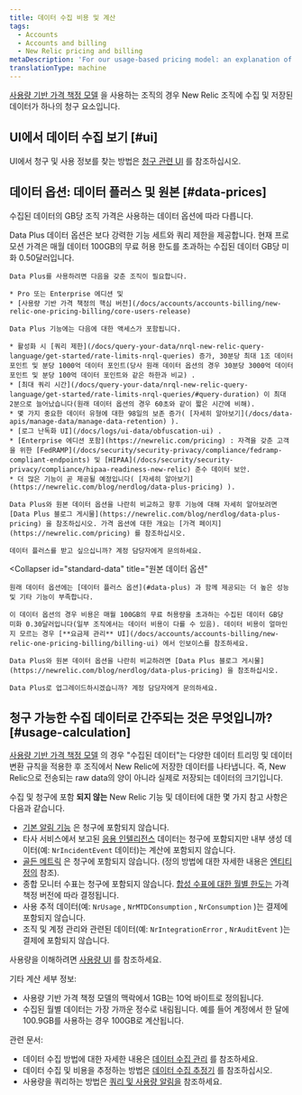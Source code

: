 ```yaml
---
title: 데이터 수집 비용 및 계산
tags:
  - Accounts
  - Accounts and billing
  - New Relic pricing and billing
metaDescription: 'For our usage-based pricing model: an explanation of how data ingest is calculated for billing purposes.'
translationType: machine
---
```


[사용량 기반 가격 책정 모델](/docs/accounts/accounts-billing/new-relic-one-pricing-billing/new-relic-one-pricing-billing) 을 사용하는 조직의 경우 New Relic 조직에 수집 및 저장된 데이터가 하나의 청구 요소입니다.

## UI에서 데이터 수집 보기 [#ui]

UI에서 청구 및 사용 정보를 찾는 방법은 [청구 관련 UI](/docs/accounts/accounts-billing/general-account-settings/introduction-account-settings) 를 참조하십시오.

## 데이터 옵션: 데이터 플러스 및 원본 [#data-prices]

수집된 데이터의 GB당 조직 가격은 사용하는 데이터 옵션에 따라 다릅니다.

<CollapserGroup>
  <Collapser
    id="data-plus"
    title="데이터 플러스"
  >
    Data Plus 데이터 옵션은 보다 강력한 기능 세트와 쿼리 제한을 제공합니다. 현재 프로모션 가격은 매월 데이터 100GB의 무료 허용 한도를 초과하는 수집된 데이터 GB당 미화 0.50달러입니다.

    Data Plus를 사용하려면 다음을 갖춘 조직이 필요합니다.

    * Pro 또는 Enterprise 에디션 및
    * [사용량 기반 가격 책정의 핵심 버전](/docs/accounts/accounts-billing/new-relic-one-pricing-billing/core-users-release)

    Data Plus 기능에는 다음에 대한 액세스가 포함됩니다.

    * 활성화 시 [쿼리 제한](/docs/query-your-data/nrql-new-relic-query-language/get-started/rate-limits-nrql-queries) 증가, 30분당 최대 1조 데이터 포인트 및 분당 1000억 데이터 포인트(당사 원래 데이터 옵션의 경우 30분당 3000억 데이터 포인트 및 분당 100억 데이터 포인트와 같은 하한과 비교) .
    * [최대 쿼리 시간](/docs/query-your-data/nrql-new-relic-query-language/get-started/rate-limits-nrql-queries/#query-duration) 이 최대 2분으로 늘어났습니다(원래 데이터 옵션의 경우 60초와 같이 짧은 시간에 비해).
    * 몇 가지 중요한 데이터 유형에 대한 98일의 보존 증가( [자세히 알아보기](/docs/data-apis/manage-data/manage-data-retention) ).
    * [로그 난독화 UI](/docs/logs/ui-data/obfuscation-ui) .
    * [Enterprise 에디션 포함](https://newrelic.com/pricing) : 자격을 갖춘 고객을 위한 [FedRAMP](/docs/security/security-privacy/compliance/fedramp-compliant-endpoints) 및 [HIPAA](/docs/security/security-privacy/compliance/hipaa-readiness-new-relic) 준수 데이터 보안.
    * 더 많은 기능이 곧 제공될 예정입니다( [자세히 알아보기](https://newrelic.com/blog/nerdlog/data-plus-pricing) ).

    Data Plus와 원본 데이터 옵션을 나란히 비교하고 향후 기능에 대해 자세히 알아보려면 [Data Plus 블로그 게시물](https://newrelic.com/blog/nerdlog/data-plus-pricing) 을 참조하십시오. 가격 옵션에 대한 개요는 [가격 페이지](https://newrelic.com/pricing) 를 참조하십시오.

    데이터 플러스를 받고 싶으십니까? 계정 담당자에게 문의하세요.
  </Collapser>

  <Collapser
    id="standard-data"
    title="원본 데이터 옵션"
  >
    원래 데이터 옵션에는 [데이터 플러스 옵션](#data-plus) 과 함께 제공되는 더 높은 성능 및 기타 기능이 부족합니다.

    이 데이터 옵션의 경우 비용은 매월 100GB의 무료 허용량을 초과하는 수집된 데이터 GB당 미화 0.30달러입니다(일부 조직에서는 데이터 비용이 다를 수 있음). 데이터 비용이 얼마인지 모르는 경우 [**요금제 관리** UI](/docs/accounts/accounts-billing/new-relic-one-pricing-billing/billing-ui) 에서 인보이스를 참조하세요.

    Data Plus와 원본 데이터 옵션을 나란히 비교하려면 [Data Plus 블로그 게시물](https://newrelic.com/blog/nerdlog/data-plus-pricing) 을 참조하십시오.

    Data Plus로 업그레이드하시겠습니까? 계정 담당자에게 문의하세요.
  </Collapser>
</CollapserGroup>

## 청구 가능한 수집 데이터로 간주되는 것은 무엇입니까? [#usage-calculation]

[사용량 기반 가격 책정 모델](/docs/accounts/accounts-billing/new-relic-one-pricing-billing/new-relic-one-pricing-billing) 의 경우 "수집된 데이터"는 다양한 데이터 트리밍 및 데이터 변환 규칙을 적용한 후 조직에서 New Relic에 저장한 데이터를 나타냅니다. 즉, New Relic으로 전송되는 raw data의 양이 아니라 실제로 저장되는 데이터의 크기입니다.

수집 및 청구에 포함 **되지 않는** New Relic 기능 및 데이터에 대한 몇 가지 참고 사항은 다음과 같습니다.

* [기본 알림 기능](/docs/alerts-applied-intelligence/new-relic-alerts/learn-alerts/alerts-concepts-workflow) 은 청구에 포함되지 않습니다.
* 타사 서비스에서 보고된 [응용 인텔리전스](/docs/alerts-applied-intelligence/new-relic-alerts/get-started/introduction-applied-intelligence) 데이터는 청구에 포함되지만 내부 생성 데이터(예: `NrIncidentEvent` 데이터)는 계산에 포함되지 않습니다.
* [골든 메트릭](/docs/apis/nerdgraph/examples/golden-metrics-entities-nerdgraph-api-tutorial) 은 청구에 포함되지 않습니다. (정의 방법에 대한 자세한 내용은 [엔티티 정의](https://github.com/newrelic/entity-definitions) 참조).
* 종합 모니터 수표는 청구에 포함되지 않습니다. [합성 수표에 대한 월별 한도는](/docs/synthetics/synthetic-monitoring/using-monitors/monitor-limits) 가격 책정 버전에 따라 결정됩니다.
* 사용 추적 데이터(예: `NrUsage` , `NrMTDConsumption` , `NrConsumption` )는 결제에 포함되지 않습니다.
* 조직 및 계정 관리와 관련된 데이터(예: `NrIntegrationError` , `NrAuditEvent` )는 결제에 포함되지 않습니다.

사용량을 이해하려면 [사용량 UI](/docs/accounts/accounts-billing/new-relic-one-pricing-billing/billing-ui) 를 참조하세요.

기타 계산 세부 정보:

* 사용량 기반 가격 책정 모델의 맥락에서 1GB는 10억 바이트로 정의됩니다.
* 수집된 월별 데이터는 가장 가까운 정수로 내림됩니다. 예를 들어 계정에서 한 달에 100.9GB를 사용하는 경우 100GB로 계산됩니다.

관련 문서:

* 데이터 수집 방법에 대한 자세한 내용은 [데이터 수집 관리](/docs/data-apis/manage-data/manage-data-coming-new-relic) 를 참조하세요.
* 데이터 수집 및 비용을 추정하는 방법은 [데이터 수집 추정기](https://developer.newrelic.com/collect-data/monitor-your-application/estimate-cost) 를 참조하십시오.
* 사용량을 쿼리하는 방법은 [쿼리 및 사용량 알림을](/docs/accounts/accounts-billing/new-relic-one-pricing-billing/usage-queries-alerts) 참조하세요.